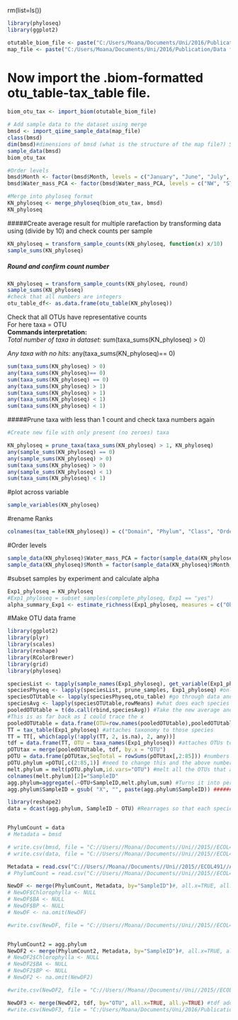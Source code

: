 rm(list=ls())

```r
library(phyloseq)
library(ggplot2)

otutable_biom_file <- paste("C:/Users/Moana/Documents/Uni/2016/Publication/Data from Rachel/", "1000_merged_otu_table_json.biom", sep = "")
map_file <- paste("C:/Users/Moana/Documents/Uni/2016/Publication/Data from Rachel/", "Ecotone_map.txt", sep = "")

```


# Now import the .biom-formatted otu_table-tax_table file.
```r
biom_otu_tax <- import_biom(otutable_biom_file)

# Add sample data to the dataset using merge
bmsd <- import_qiime_sample_data(map_file)
class(bmsd)
dim(bmsd)#dimensions of bmsd (what is the structure of the map file?) Should match the number of samples and variables
sample_data(bmsd)
biom_otu_tax

#Order levels
bmsd$Month <- factor(bmsd$Month, levels = c("January", "June", "July", "December", "March", "April"))
bmsd$Water_mass_PCA <- factor(bmsd$Water_mass_PCA, levels = c("NW", "STW", "FRONT", "SAW", "DEEP"))

#Merge into phyloseq format
KN_phyloseq <- merge_phyloseq(biom_otu_tax, bmsd)
KN_phyloseq
```

#####Create average result for multiple rarefaction by transforming data using (divide by 10) and check counts per sample
```r
KN_phyloseq = transform_sample_counts(KN_phyloseq, function(x) x/10)
sample_sums(KN_phyloseq)
```

##### Round and confirm count number
```r
KN_phyloseq = transform_sample_counts(KN_phyloseq, round)
sample_sums(KN_phyloseq)
#check that all numbers are integers
otu_table_df<- as.data.frame(otu_table(KN_phyloseq))
```

Check that all OTUs have representative counts  
For here taxa = OTU  
__Commands interpretation:__  
_Total number of taxa in dataset:_ sum(taxa_sums(KN_phyloseq) > 0)   

_Any taxa with no hits:_ any(taxa_sums(KN_phyloseq)== 0)

```r
sum(taxa_sums(KN_phyloseq) > 0)
any(taxa_sums(KN_phyloseq)== 0)
sum(taxa_sums(KN_phyloseq) == 0)
any(taxa_sums(KN_phyloseq) > 1)
sum(taxa_sums(KN_phyloseq) > 1)
any(taxa_sums(KN_phyloseq) < 1)
sum(taxa_sums(KN_phyloseq) < 1)
```

#####Prune taxa with less than 1 count and check taxa numbers again
```r

#Create new file with only present (no zeroes) taxa

KN_phyloseq = prune_taxa(taxa_sums(KN_phyloseq) > 1, KN_phyloseq)
any(sample_sums(KN_phyloseq) == 0)
any(sample_sums(KN_phyloseq) > 0)
sum(taxa_sums(KN_phyloseq) > 0)
any(sample_sums(KN_phyloseq) < 1)
sum(taxa_sums(KN_phyloseq) < 1)
```

#plot across variable
```r
sample_variables(KN_phyloseq)
```

#rename Ranks
```r
colnames(tax_table(KN_phyloseq)) = c("Domain", "Phylum", "Class", "Order", "Family", "Genus", "Species")

```

#Order levels
```r
sample_data(KN_phyloseq)$Water_mass_PCA = factor(sample_data(KN_phyloseq)$Water_mass_PCA, levels = c("NW", "STW", "FRONT", "SAW", "DEEP"))
sample_data(KN_phyloseq)$Month = factor(sample_data(KN_phyloseq)$Month, levels = c("January", "June", "July", "December", "March", "April"))
```

####################################################################################################################

#subset samples by experiment and calculate alpha
```r
Exp1_phyloseq = KN_phyloseq
#Exp1_phyloseq = subset_samples(complete_phyloseq, Exp1 == "yes")
alpha_summary_Exp1 <- estimate_richness(Exp1_phyloseq, measures = c("Observed", "Shannon")) #gives a tabel of important numbers for when you are writing up

```

##########################################################################################################################

#Make OTU data frame
```r
library(ggplot2)
library(plyr)
library(scales)
library(reshape)
library(RColorBrewer)
library(grid)
library(phyloseq)

speciesList <- tapply(sample_names(Exp1_phyloseq), get_variable(Exp1_phyloseq, "SampleID"), c) #Makes columns of water mass types and says which samles are found there
speciesPhyseq <- lapply(speciesList, prune_samples, Exp1_phyloseq) #only samples that have these species will be kept
speciesOTUtable <- lapply(speciesPhyseq,otu_table) #go through data and extract the information that matches that data
speciesAvg <- lapply(speciesOTUtable,rowMeans) #what does each species contribute to the 100%? percent transformation
pooledOTUtable = t(do.call(rbind,speciesAvg)) #Take the new average and bind it to original document
#This is as far back as I could trace the x
pooledOTUtable = data.frame(OTU=row.names(pooledOTUtable),pooledOTUtable) #converts data to a dataframe (note that this is subsetted!!)
TT = tax_table(Exp1_phyloseq) #attaches taxonomy to those species
TT = TT[, which(apply(!apply(TT, 2, is.na), 2, any))]
tdf = data.frame(TT, OTU = taxa_names(Exp1_phyloseq)) #attaches OTUs to data frame
pOTUtax = merge(pooledOTUtable, tdf, by.x = "OTU")
pOTU = data.frame(pOTUtax,SeqTotal = rowSums(pOTUtax[,2:85])) #numbers show in which columns treatment data is located
pOTU.phylum =pOTU[,c(2:85,1)] #need to change this and the above numbers manually. The 1 refers to the column of taxonomy data
melt.phylum = melt(pOTU.phylum,id.vars="OTU") #melt all the OTUs that are one particular thing into a rank. Still has many observations for each OTU in each water mass
colnames(melt.phylum)[2]="SampleID"
agg.phylum=aggregate(.~OTU+SampleID,melt.phylum,sum) #Turns it into percentages
agg.phylum$SampleID = gsub( "X", "", paste(agg.phylum$SampleID)) ##########THIS IS MY FIX!!!!!!#######################

library(reshape2)
data = dcast(agg.phylum, SampleID ~ OTU) #Rearrages so that each species has a column


PhylumCount = data
# Metadata = bmsd

# write.csv(bmsd, file = "C://Users//Moana//Documents//Uni//2015//ECOL491//All data//data//bmsdMetadata.csv", row.names=FALSE)
# write.csv(data, file = "C://Users//Moana//Documents//Uni//2015//ECOL491//All data//data//dataPhyla.csv", row.names=FALSE)

Metadata = read.csv("C://Users//Moana//Documents//Uni//2015//ECOL491//All data//data//bmsdMetadata.csv", header = TRUE)
# PhylumCount = read.csv("C://Users//Moana//Documents//Uni//2015//ECOL491//All data//data//dataPhyla.csv", header = TRUE)

NewDF <- merge(PhylumCount, Metadata, by="SampleID")#, all.x=TRUE, all.y=TRUE)
# NewDF$Chlorophylla <- NULL
# NewDF$BA <- NULL
# NewDF$BP <- NULL
# NewDF <- na.omit(NewDF)

#write.csv(NewDF, file = "C://Users//Moana//Documents//Uni//2015//ECOL491//All data//data//NewOTUMetadatainclNA.csv", row.names=FALSE)


PhylumCount2 = agg.phylum
NewDF2 <- merge(PhylumCount2, Metadata, by="SampleID")#, all.x=TRUE, all.y=TRUE)
# NewDF2$Chlorophylla <- NULL
# NewDF2$BA <- NULL
# NewDF2$BP <- NULL
# NewDF2 <- na.omit(NewDF2)

#write.csv(NewDF2, file = "C://Users//Moana//Documents//Uni//2015//ECOL491//All data//data//NewOTUMetadataLayout2inclNA.csv", row.names=FALSE)

NewDF3 <- merge(NewDF2, tdf, by="OTU", all.x=TRUE, all.y=TRUE) #tdf adds all the other taxonomy
#write.csv(NewDF3, file = "C:/Users/Moana/Documents/Uni/2016/Publication/paper/NewFulltaxonomyinclNA.csv", row.names=FALSE)


```